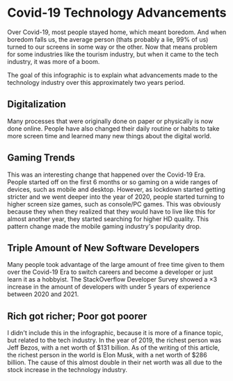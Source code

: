 # Covid-19 Technology Advancements

Over Covid-19, most people stayed home, which meant boredom. And when boredom falls us, the average person
(thats probably a lie, 99% of us) turned to our screens in some way or the other. Now that means problem for
some industries like the tourism industry, but when it came to the tech industry, it was more of a boom.

The goal of this infographic is to explain what advancements made to the technology industry over this approximately
two years period.

## Digitalization

Many processes that were originally done on paper or physically is now done online. People have also changed their
daily routine or habits to take more screen time and learned many new things about the digital world.

## Gaming Trends

This was an interesting change that happened over the Covid-19 Era. People started off on the first 6 months or so
gaming on a wide ranges of devices, such as mobile and desktop. However, as lockdown started getting stricter and
we went deeper into the year of 2020, people started turning to higher screen size games, such as console/PC games.
This was obviously because they when they realized that they would have to live like this for almost another year,
they started searching for higher HD quality. This pattern change made the mobile gaming industry's popularity
drop.

## Triple Amount of New Software Developers

Many people took advantage of the large amount of free time given to them over the Covid-19 Era to switch careers
and become a developer or just learn it as a hobbyist. The StackOverflow Developer Survey showed a ×3 increase
in the amount of developers with under 5 years of experience between 2020 and 2021.

## Rich got richer; Poor got poorer

I didn't include this in the infographic, because it is more of a finance topic, but related to the tech industry.
In the year of 2019, the richest person was Jeff Bezos, with a net worth of $131 billion. As of the writing of this
article, the richest person in the world is Elon Musk, with a net worth of $286 billion. The cause of this almost
double in their net worth was all due to the stock increase in the technology industry.
